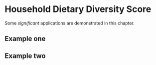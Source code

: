 # Household Dietary Diversity Score

Some _significant_ applications are demonstrated in this chapter.

## Example one

## Example two
